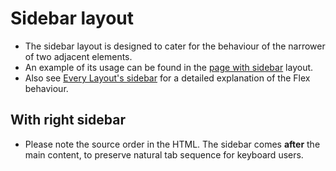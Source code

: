
# Sidebar layout
- The sidebar layout is designed to cater for the behaviour of the narrower of two adjacent elements.
- An example of its usage can be found in the [page with sidebar](/story/layout-page--page-sidebar) layout.
- Also see [Every Layout's sidebar](https://every-layout.dev/layouts/sidebar/) for a detailed explanation of the Flex behaviour.

<Preview>
    <Story id="layout-sidebar--sidebar" />
</Preview>

## With right sidebar
- Please note the source order in the HTML. The sidebar comes **after** the main content, to preserve natural tab sequence for keyboard users.

<Preview>
    <Story id="layout-sidebar--sidebar-right" />
</Preview>
